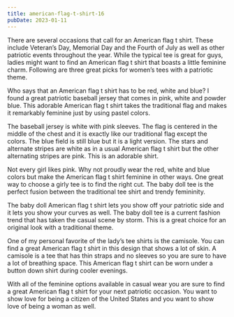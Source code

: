 ```yaml
---
title: american-flag-t-shirt-16
pubDate: 2023-01-11
---
```


There are several occasions that call for an American flag t shirt. These include Veteran’s Day, Memorial Day and the Fourth of July as well as other patriotic events throughout the year. While the typical tee is great for guys, ladies might want to find an American flag t shirt that boasts a little feminine charm. Following are three great picks for women’s tees with a patriotic theme.

Who says that an American flag t shirt has to be red, white and blue? I found a great patriotic baseball jersey that comes in pink, white and powder blue. This adorable American flag t shirt takes the traditional flag and makes it remarkably feminine just by using pastel colors. 

The baseball jersey is white with pink sleeves. The flag is centered in the middle of the chest and it is exactly like our traditional flag except the colors. The blue field is still blue but it is a light version. The stars and alternate stripes are white as in a usual American flag t shirt but the other alternating stripes are pink. This is an adorable shirt.

Not every girl likes pink. Why not proudly wear the red, white and blue colors but make the American flag t shirt feminine in other ways. One great way to choose a girly tee is to find the right cut. The baby doll tee is the perfect fusion between the traditional tee shirt and trendy femininity.

The baby doll American flag t shirt lets you show off your patriotic side and it lets you show your curves as well. The baby doll tee is a current fashion trend that has taken the casual scene by storm. This is a great choice for an original look with a traditional theme. 

One of my personal favorite of the lady’s tee shirts is the camisole. You can find a great American flag t shirt in this design that shows a lot of skin. A camisole is a tee that has thin straps and no sleeves so you are sure to have a lot of breathing space. This American flag t shirt can be worn under a button down shirt during cooler evenings.

With all of the feminine options available in casual wear you are sure to find a great American flag t shirt for your next patriotic occasion. You want to show love for being a citizen of the United States and you want to show love of being a woman as well.